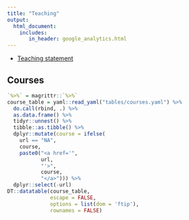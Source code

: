 ```yaml
---
title: "Teaching"
output: 
  html_document:
    includes:
       in_header: google_analytics.html
---
```


- [Teaching statement](resources/statement.pdf)

## Courses

```r
`%>%` = magrittr::`%>%`
course_table = yaml::read_yaml("tables/courses.yaml") %>%
  do.call(rbind, .) %>%
  as.data.frame() %>%
  tidyr::unnest() %>%
  tibble::as.tibble() %>%
  dplyr::mutate(course = ifelse(
    url == "NA",
    course,
    paste0("<a href='",
           url,
           "'>",
           course,
           "</a>"))) %>%
  dplyr::select(-url)
DT::datatable(course_table,
              escape = FALSE,
              options = list(dom = 'ftip'),
              rownames = FALSE)
```
